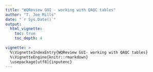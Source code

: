 ```yaml
---
title: "WQReview GUI - working with QAQC tables"
author: "T. Joe Mills"
date: "`r Sys.Date()`"
output:
  html_vignette:
    toc: true
    toc_depth: 4
            
vignette: >
  %\VignetteIndexEntry{WQReview GUI- working with QAQC tables}
  %\VignetteEngine{knitr::rmarkdown}
  \usepackage[utf8]{inputenc}
---
```


